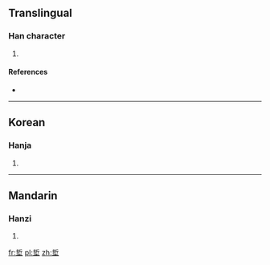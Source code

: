 ==Translingual==

===Han character===
{{Han char|rn=32|rad=土|as=07|sn=10|four=|canj=手中土 (QLG)}}

# {{defn|Han|sort=土07}}

====References====
* {{Han ref|kx=0230.080|dkj=05129|hdz=10443.040|uh=57D1|ud=22481}}

----

==Korean==

===Hanja===
{{ko-hanja|hangeul=철|rv=cheol|mr=ch'ŏl}}

# {{defn|Korean|sort=土07}}

----

==Mandarin==

===Hanzi===
{{cmn-hanzi|pin=[[zhé]] ([[zhe2]])|wg=che<sup>2</sup>}}

# {{defn|Mandarin|sort=土07}}

[[fr:埑]]
[[pl:埑]]
[[zh:埑]]
